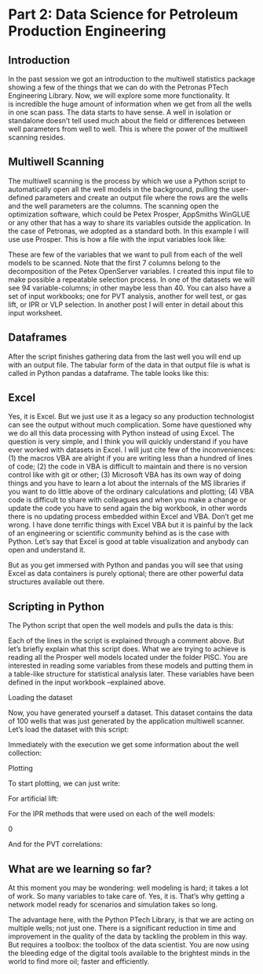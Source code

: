 # Part 2: Data Science for Petroleum Production Engineering

## Introduction

In the past session we got an introduction to the multiwell statistics package showing a few of the things that we can do with the Petronas PTech Engineering Library. Now, we will explore some more functionality. It is incredible the huge amount of information when we get from all the wells in one scan pass. The data starts to have sense. A well in isolation or standalone doesn’t tell used much about the field or differences between well parameters from well to well. This is where the power of the multiwell scanning resides. 



## Multiwell Scanning

The multiwell scanning is the process by which we use a Python script to automatically open all the well models in the background, pulling the user-defined parameters and create an output file where the rows are the wells and the well parameters are the columns. The scanning open the optimization software, which could be Petex Prosper, AppSmiths WinGLUE or any other that has a way to share its variables outside the application. In the case of Petronas, we adopted as a standard both. In this example I will use use Prosper. This is how a file with the input variables look like:



These are few of the variables that we want to pull from each of the well models to be scanned. Note that the first 7 columns belong to the decomposition of the Petex OpenServer variables. I created this input file to make possible a repeatable selection process. In one of the datasets we will see 94 variable-columns; in other maybe less than 40. You can also have a set of input workbooks; one for PVT analysis, another for well test, or gas lift, or IPR or VLP selection. In another post I will enter in detail about this input worksheet.

## Dataframes

After the script finishes gathering data from the last well you will end up with an output file. The tabular form of the data in that output file is what is called in Python pandas a dataframe. The table looks like this:



## Excel

Yes, it is Excel. But we just use it as a legacy so any production technologist can see the output without much complication. Some have questioned why we do all this data processing with Python instead of using Excel. The question is very simple, and I think you will quickly understand if you have ever worked with datasets in Excel. I will just cite few of the inconveniences: (1) the macros VBA are alright if you are writing less than a hundred of lines of code; (2) the code in VBA is difficult to maintain and there is no version control like with git or other; (3) Microsoft VBA has its own way of doing things and you have to learn a lot about the internals of the MS libraries if you want to do little above of the ordinary calculations and plotting; (4) VBA code is difficult to share with colleagues and when you make a change or update the code you have to send again the big workbook, in other words there is no updating process embedded within Excel and VBA. Don't get me wrong. I have done terrific things with Excel VBA but it is painful by the lack of an engineering or scientific community behind as is the case with Python. Let's say that Excel is good at table visualization and anybody can open and understand it.

But as you get immersed with Python and pandas you will see that using Excel as data containers is purely optional; there are other powerful data structures available out there.

## Scripting in Python

The Python script that open the well models and pulls the data is this:

Each of the lines in the script is explained through a comment above. But let’s briefly explain what this script does. What we are trying to achieve is reading all the Prosper well models located under the folder PISC. You are interested in reading some variables from these models and putting them in a table-like structure for statistical analysis later. These variables have been defined in the input workbook –explained above. 

Loading the dataset

Now, you have generated yourself a dataset. This dataset contains the data of 100 wells that was just generated by the application multiwell scanner. Let's load the dataset with this script:



Immediately with the execution we get some information about the well collection:



Plotting

To start plotting, we can just write:



For artificial lift:



For the IPR methods that were used on each of the well models:

0

And for the PVT correlations:



## What are we learning so far?

At this moment you may be wondering: well modeling is hard; it takes a lot of work. So many variables to take care of. Yes, it is. That’s why getting a network model ready for scenarios and simulation takes so long. 

The advantage here, with the Python PTech Library, is that we are acting on multiple wells; not just one. There is a significant reduction in time and improvement in the quality of the data by tackling the problem in this way. But requires a toolbox: the toolbox of the data scientist. You are now using the bleeding edge of the digital tools available to the brightest minds in the world to find more oil; faster and efficiently.


